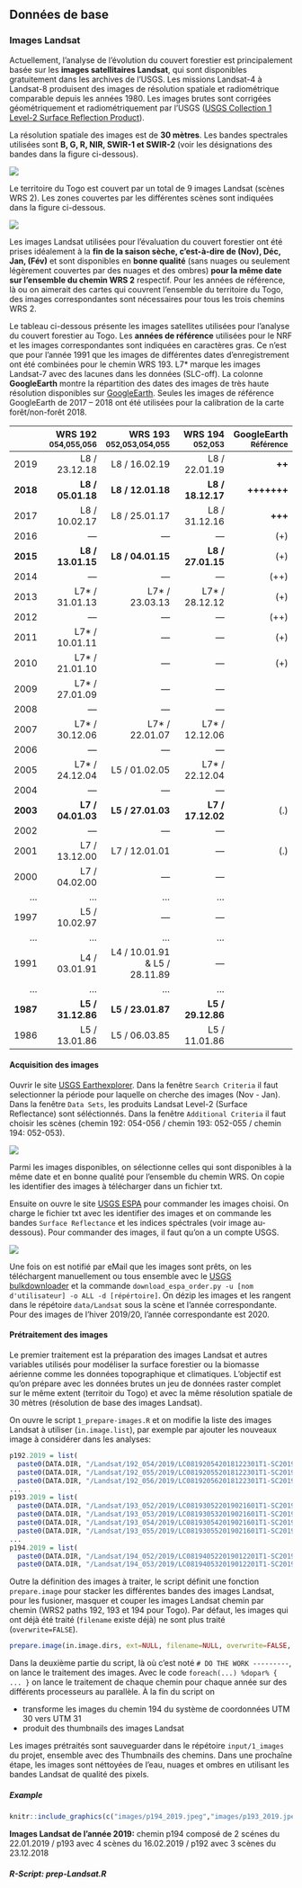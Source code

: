 
## Données de base

### Images Landsat

Actuellement, l'analyse de l'évolution du couvert forestier est principalement basée sur les **images satellitaires Landsat**, qui sont disponibles gratuitement dans les archives de l'USGS. Les missions Landsat-4 à Landsat-8 produisent des images de résolution spatiale et radiométrique comparable depuis les années 1980.  Les images brutes sont corrigées géométriquement et radiométriquement par l'USGS ([USGS Collection 1 Level-2 Surface Reflection Product](https://www.usgs.gov/land-resources/nli/landsat/landsat-surface-reflectance)).

La résolution spatiale des images est de **30 mètres**. Les bandes spectrales utilisées sont **B, G, R, NIR, SWIR-1 et SWIR-2** (voir les désignations des bandes dans la figure ci-dessous).

![](images/Acq-band-designations.png)

Le territoire du Togo est couvert par un total de 9 images Landsat (scènes WRS 2). Les zones couvertes par les différentes scènes sont indiquées dans la figure ci-dessous.

![](images/Acq-scenes-Togo.png)

Les images Landsat utilisées pour l'évaluation du couvert forestier ont été prises idéalement à la **fin de la saison sèche, c'est-à-dire de (Nov), Déc, Jan, (Fév)** et sont disponibles en **bonne qualité** (sans nuages ou seulement légèrement couvertes par des nuages et des ombres) **pour la même date sur l'ensemble du chemin WRS 2** respectif. Pour les années de référence, là ou on aimerait des cartes qui couvrent l'ensemble du territoire du Togo, des images correspondantes sont nécessaires pour tous les trois chemins WRS 2.

Le tableau ci-dessous présente les images satellites utilisées pour l'analyse du couvert forestier au Togo. Les **années de référence** utilisées pour le NRF et les images correspondantes sont indiquées en caractères gras. Ce n'est que pour l'année 1991 que les images de différentes dates d'enregistrement ont été combinées pour le chemin WRS 193. L7* marque les images Landsat-7 avec des lacunes dans les données (SLC-off). La colonne **GoogleEarth** montre la répartition des dates des images de très haute résolution disponibles sur [GoogleEarth](https://www.google.com/maps/place/Togo/@6.8865979,0.6126023,1079m/data=!3m1!1e3!4m5!3m4!1s0x1023e1c113185419:0xfaae5b301ad19360!8m2!3d8.619543!4d0.824782). Seules les images de référence GoogleEarth de 2017 -- 2018 ont été utilisées pour la calibration de la carte forêt/non-forêt 2018.


|          |      WRS 192<br>^054,055,056^ |  WRS 193<br>^052,053,054,055^ |          WRS 194<br>^052,053^ | GoogleEarth<br>^Référence^ |
|---------:|------------------------------:|------------------------------:|------------------------------:|---------------------------:|
|   2019   |	             L8 / 23.12.18   |               L8 / 16.02.19   |               L8 / 22.01.19   |                     **++** |
| **2018** |	           **L8 / 05.01.18** |             **L8 / 12.01.18** |             **L8 / 18.12.17** |                **+++++++** |
|   2017   |	             L8 / 10.02.17   |               L8 / 25.01.17   |               L8 / 31.12.16   |                    **+++** |
|   2016   |                         ---   |                         ---   |                         ---   |                       (+)  |
| **2015** |	           **L8 / 13.01.15** |             **L8 / 04.01.15** |             **L8 / 27.01.15** |                       (+)  |
|   2014   |                         ---   |                         ---   |                         ---   |                      (++)  |
|   2013   |	            L7* / 31.01.13   |              L7* / 23.03.13   |              L7* / 28.12.12   |                       (+)  |
|   2012   |                         ---   |                         ---   |                         ---   |                      (++)  |	
|   2011   |	            L7* / 10.01.11   |                         ---   |                         ---   |                       (+)  |
|   2010   |	            L7* / 21.01.10   |                         ---   |                         ---   |                       (+)  |
|   2009   |	            L7* / 27.01.09   |                         ---   |                         ---   |                            |
|   2008   |                         ---   |                         ---   |                         ---   |                            |
|   2007   |	            L7* / 30.12.06   |              L7* / 22.01.07   |              L7* / 12.12.06   |                            |
|   2006   |                         ---   |                         ---   |                         ---   |                            |
|   2005   |	            L7* / 24.12.04   |               L5 / 01.02.05   |              L7* / 22.12.04   |                            |
|   2004   |                         ---   |                         ---   |                         ---   |                            |
| **2003** |	           **L7 / 04.01.03** |             **L5 / 27.01.03** |             **L7 / 17.12.02** |                       (.)  |
|   2002   |                         ---   |                         ---   |                         ---   |                            |
|   2001   |	             L7 / 13.12.00   |               L7 / 12.01.01   |                         ---   |                       (.)  |
|   2000   |	             L7 / 04.02.00   |                         ---   |                         ---   |                            |
|    ...   |                         ...   |                         ...   |                         ...   |                            |
|   1997   |	             L5 / 10.02.97   |                         ---   |                         ---   |                            |
|    ...   |                         ...   |                         ...   |                         ...   |                            |
|   1991   |	             L4 / 03.01.91   | L4 / 10.01.91 & L5 / 28.11.89 |                         ---   |                            |
|    ...   |                         ...   |                         ...   |                         ...   |                            |
| **1987** |             **L5 / 31.12.86** |             **L5 / 23.01.87** |             **L5 / 29.12.86** |                            |
|   1986   |	             L5 / 13.01.86   |               L5 / 06.03.85   |               L5 / 11.01.86   |                            |

	 	 	 
	 	 	 
#### Acquisition des images

Ouvrir le site [USGS Earthexplorer](https://earthexplorer.usgs.gov). Dans la fenêtre `Search Criteria` il faut selectionner la période pour laquelle on cherche des images (Nov - Jan). Dans la fenêtre `Data Sets`, les produits Landsat Level-2 (Surface Reflectance) sont séléctionnés. Dans la fenêtre `Additional Criteria` il faut choisir les scènes (chemin 192: 054-056 /  chemin 193: 052-055 / chemin 194: 052-053).

![](images/Acq-EE.png)

Parmi les images disponibles, on sélectionne celles qui sont disponibles à la même date et en bonne qualité pour l'ensemble du chemin WRS.
On copie les identifier des images à télécharger dans un fichier txt.

Ensuite on ouvre le site [USGS ESPA](https://espa.cr.usgs.gov/ordering/new/) pour commander les images choisi. On charge le fichier txt avec les identifier des images et on commande les bandes `Surface Reflectance` et les indices spéctrales (voir image au-dessous). Pour commander des images, il faut qu'on a un compte USGS.

![](images/Acq-ESPA.png)

Une fois on est notifié par eMail que les images sont prêts, on les téléchargent manuellement ou tous ensemble avec le [USGS bulkdownloader](https://github.com/USGS-EROS/espa-bulk-downloader) et la commande `download_espa_order.py -u [nom d'utilisateur] -o ALL -d [répértoire]`. On dézip les images et les rangent dans le répétoire `data/Landsat` sous la scène et l'année correspondante. Pour des images de l'hiver 2019/20, l'année correspondante est 2020.	


#### Prétraitement des images

Le premier traitement est la préparation des images Landsat et autres variables utilisés pour modéliser la surface forestier ou la biomasse aérienne comme les données topographique et climatiques. L'objectif est qu'on prépare avec les données brutes un jeu de données raster complet sur le même extent (territoir du Togo) et avec la même résolution spatiale de 30 mètres (résolution de base des images Landsat).

On ouvre le script `1_prepare-images.R` et on modifie la liste des images Landsat à utiliser (`in.image.list`), par exemple par ajouter les nouveaux image à considérer dans les analyses:

```r
p192.2019 = list(
  paste0(DATA.DIR, "/Landsat/192_054/2019/LC081920542018122301T1-SC20190405164258/"),
  paste0(DATA.DIR, "/Landsat/192_055/2019/LC081920552018122301T1-SC20190405163359/"),
  paste0(DATA.DIR, "/Landsat/192_056/2019/LC081920562018122301T1-SC20190405163342/"))
...
p193.2019 = list(
  paste0(DATA.DIR, "/Landsat/193_052/2019/LC081930522019021601T1-SC20190405183839/"),
  paste0(DATA.DIR, "/Landsat/193_053/2019/LC081930532019021601T1-SC20190405181518/"),
  paste0(DATA.DIR, "/Landsat/193_054/2019/LC081930542019021601T1-SC20190405183609/"),
  paste0(DATA.DIR, "/Landsat/193_055/2019/LC081930552019021601T1-SC20190405181507/"))
...
p194.2019 = list(
  paste0(DATA.DIR, "/Landsat/194_052/2019/LC081940522019012201T1-SC20190405172019/"),
  paste0(DATA.DIR, "/Landsat/194_053/2019/LC081940532019012201T1-SC20190405172055/"))
```

Outre la définition des images à traiter, le script définit une fonction `prepare.image` pour stacker les différentes bandes des images Landsat, pour les fusioner, masquer et couper les images Landsat chemin par chemin  (WRS2 paths 192, 193 et 194 pour Togo). Par défaut, les images qui ont déjà été traité (`filename` existe déjà) ne sont plus traité (`overwrite=FALSE`).

```r
prepare.image(in.image.dirs, ext=NULL, filename=NULL, overwrite=FALSE, log=TRUE)
```

Dans la deuxième partie du script, là où c'est noté `# DO THE WORK ---------`, on lance le traitement des images. Avec le code `foreach(...) %dopar% { ... }` on lance le traitement de chaque chemin pour chaque année sur des différents processeurs au parallèle. À la fin du script on 

- transforme les images du chemin 194 du système de coordonnées UTM 30 vers UTM 31
- produit des thumbnails des images Landsat


Les images prétraités sont sauveguarder dans le répétoire `input/1_images` du projet, ensemble avec des Thumbnails des chemins. Dans une prochaîne étape, les images sont néttoyées de l'eau, nuages et ombres en utilisant les bandes Landsat de qualité des pixels.

##### Example {-}

```r
knitr::include_graphics(c("images/p194_2019.jpeg","images/p193_2019.jpeg", "images/p192_2019.jpeg"))
``` 
**Images Landsat de l'année 2019:** chemin p194 composé de 2 scénes du 22.01.2019 / p193 avec 4 scènes du 16.02.2019 / p192 avec 3 scènes du 23.12.2018


##### R-Script: *prep-Landsat.R* {-}
```r
```

